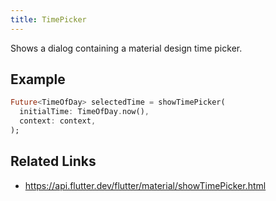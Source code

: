 ```yaml
---
title: TimePicker
---
```


Shows a dialog containing a material design time picker.

## Example

```dart liveslice=TimePicker height=400px
Future<TimeOfDay> selectedTime = showTimePicker(
  initialTime: TimeOfDay.now(),
  context: context,
);
```

## Related Links

- https://api.flutter.dev/flutter/material/showTimePicker.html
